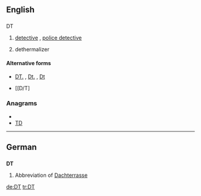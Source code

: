 ==English==

==={{abbreviation}}===
;DT

# {{police}} [[detective]] , [[police detective]]
# {{model airplanes, reentry vehicles}} dethermalizer

====Alternative forms====
* {{sense|law enforcement}} [[DT.]] , [[Dt.]] , [[Dt]]
* {{sense|RC airplanes}} [[D/T]

===Anagrams===
* {{alphagram|dt}}
* [[TD#English|TD]]


----

==German==

==={{abbreviation|lang=de}}===
'''DT'''

# Abbreviation of [[Dachterrasse]]

[[de:DT]]
[[tr:DT]]